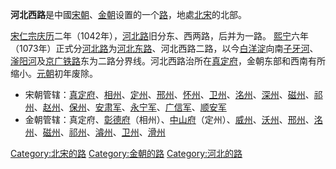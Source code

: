 '''河北西路'''是中國[[宋朝|宋朝]]、[[金朝|金朝]]设置的一个[[路_(行政区划)|路]]，地處[[北宋|北宋]]的北部。

[[宋仁宗|宋仁宗]][[庆历|庆历]]二年（1042年），[[河北路|河北路]]旧分东、西两路，后并为一路。 [[熙宁|熙宁]]六年（1073年）正式分[[河北路|河北路]]为[[河北东路|河北东路]]、河北西路二路，以今[[白洋淀|白洋淀]]向南[[子牙河|子牙河]]、[[滏阳河|滏阳河]]及[[京广铁路|京广铁路]]东为二路分界线。河北西路治所在[[真定府|真定府]]，金朝东部和西南有所缩小。[[元朝|元朝]]初年废除。

* 宋朝管辖：[[真定府|真定府]]、[[相州|相州]]、[[定州|定州]]、[[邢州|邢州]]、[[怀州|怀州]]、[[卫州|卫州]]、[[洺州|洺州]]、[[深州|深州]]、[[磁州|磁州]]、[[祁州|祁州]]、[[赵州|赵州]]、[[保州|保州]]、[[安肃军|安肃军]]、[[永宁军|永宁军]]、[[广信军|广信军]]、[[顺安军|顺安军]]
* 金朝管辖：真定府、[[彰德府|彰德府]]（相州）、[[中山府|中山府]]（定州）、[[威州|威州]]、[[沃州|沃州]]、[[邢州|邢州]]、[[洺州|洺州]]、[[磁州|磁州]]、[[祁州|祁州]]、[[濬州|濬州]]、[[卫州|卫州]]、[[滑州|滑州]] 

{{北宋行政区划|nocat}}
{{金朝行政区划|nocat}}

[[Category:北宋的路|Category:北宋的路]]
[[Category:金朝的路|Category:金朝的路]]
[[Category:河北的路|Category:河北的路]]